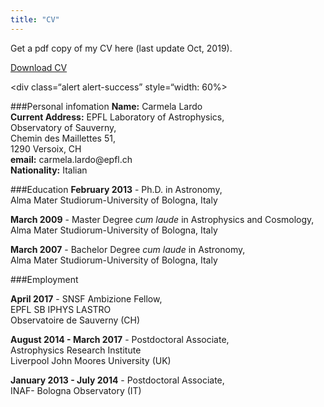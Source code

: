 ```yaml
---
title: "CV"
---
```


Get a pdf copy of my CV here (last update Oct, 2019).

<a href="cv_oct.pdf#" class="download" title="Download CV as PDF">Download CV</a>			






<div class="alert alert-success" style="width: 60%>


###Personal infomation
**Name:**	Carmela Lardo	<br/>
**Current Address:**	EPFL Laboratory of Astrophysics,<br/>
Observatory of Sauverny,<br/>
Chemin des Maillettes 51,<br/>
1290 Versoix, CH<br/>
**email:**	carmela.lardo@epfl.ch<br/>
**Nationality:**	Italian<br/>


###Education
**February 2013** -	Ph.D. in Astronomy,<br/>
Alma Mater Studiorum-University of Bologna, Italy<br/>

**March 2009** - Master Degree *cum laude* in Astrophysics and Cosmology,<br/>
Alma Mater Studiorum-University of Bologna, Italy<br/>

**March 2007** - Bachelor Degree *cum laude* in Astronomy,<br/>
Alma Mater Studiorum-University of Bologna, Italy<br/>


###Employment

**April 2017** - SNSF Ambizione Fellow,<br/>
EPFL SB IPHYS LASTRO<br/>
Observatoire de Sauverny (CH)<br/> 

**August 2014 - March 2017** -	Postdoctoral Associate,<br/>
Astrophysics Research Institute<br/> 
Liverpool John Moores University (UK)<br/>

**January 2013 - July 2014** - Postdoctoral Associate,<br/>
INAF- Bologna Observatory (IT)<br/>

</div>



